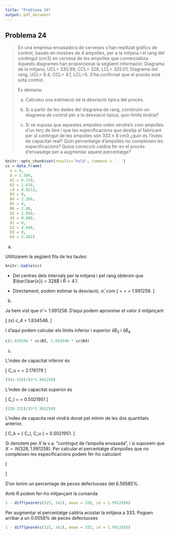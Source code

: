 ```yaml
---
title: "Problema 24"
output: pdf_document
---
```


## Problema 24

> En una empresa envasadora de cerveses s’han realitzat gràfics de control, basats en mostres de 4 ampolles, per a la mitjana i el rang del contingut (cm3) en cervesa de les ampolles que comercialitza. Aquests diagrames han proporcionat la següent informació: Diagrama de la mitjana, UCL= 330.99, CCL= 328, LCL= 325.01; Diagrama del rang, UCL= 9.4, CCL= 4.1, LCL=0. S’ha confirmat que el procés està sota control. 
>
> Es demana:
>
> a. Calculeu una estimació de la desviació típica del procés.
>
> b. Si a partir de les dades del diagrama de rang, construïm un diagrama de control per a la desviació típica, quin límits tindria?
>
> c. Si se suposa que aquestes ampolles volen vendre’s com ampolles d’un terç de litre i que les especificacions que desitja el fabricant per al contingut de les ampolles són $333\pm 8$ cm3 ¿quin és l’índex de capacitat real? Quin percentatge d’ampolles no compleixen les especificacions? Quina correcció caldria fer en el procés d’envasatge per a augmentar aquest percentatge? 


```r
knitr::opts_chunk$set(results='hold', comment = '  ')
cc = data.frame(
  n = 4,
  A = 1.500,
  A2 = 0.729,
  A3 = 1.628,
  c4 = 0.9213,
  B3 = 0,
  B4 = 2.266,
  B5 = 0,
  B6 = 2.08,
  d2 = 2.059,
  d3 = 0.880,
  D1 = 0,
  D2 = 4.698,
  D3 = 0,
  D4 = 2.282)
```

a.

Utilitzarem la següent fila de les taules:

```r
knitr::kable(cc)
```

 * Del centres dels intervals per la mitjana i pel rang obtenim que $\bar{\bar{x}} = 328$ i $\bar{R} = 4.1$.

 * Directament, podem estimar la desviació, $\hat{\sigma}$, com 
\[
\hat{\sigma} = \frac{\bar{R}}{d_2} = \frac{4.1}{2.059} = 1.991258.
\]

b.

Ja hem vist que $\hat{\sigma} = 1.991258$. D'aquí podem aproximar el valor $\hat{s}$ mitjançant 

\[
\bar{s} \approx c_4 \hat{\sigma} = 1.834546. 
\]

I d'aquí podem calcular els límits inferior i superior $\bar{s} B_3$ i $\bar{s} B_4$

```r
c(1.834546 * cc$B3, 1.834546 * cc$B4)
```

c.

L'index de capacitat inferior és

\[
C_u = \frac{UCL-\hat{x}}{3 \sigma} = 2.176179
\]

```r
(341-328)/(3*1.991258)
```

L'index de capacitat superior és

\[
C_l = \frac{\hat{x}-LCL}{2 \sigma} = 0.5021951
\]

```r
(328-325)/(3*1.991258)
```

L'index de capacita real vindrà donat pel mínim de les dos quantitats anterior.

\[
C_k = \min \{ C_l, C_u \} = 0.5021951.
\]

Si denotem per $X$ la v.a. "contingut de l'ampolla envasada", i si suposem que $X \sim N(328, 1.991258)$. Per calcular el percentatge d'ampolles que no compleixen les especificacions podem fer-ho calculant

\[
\begin{array}{rcl}
P(\{ 325 < X < 341\}^c) &=& 1-P(325 < X < 341) \\
&=& 1-(F_Z(\frac{341-328}{1.991258}) - F_Z(\frac{325-328}{1.991258})) \\
&=& 1 - (1-0.0659585) = 0.0659585.
\end{array}
\]

D'on tenim un percentage de peces defectuoses del $6.59585$%.

Amb R podem fer-ho mitjançant la comanda

```r
1 - diff(pnorm(c(325, 341), mean = 328, sd = 1.991258))
```

Per augmentar el percentatge caldria acostar la mitjana a $333$. Poguen arribar a un $0.0058$% de peces defectuoses

```r
1 - diff(pnorm(c(325, 341), mean = 333, sd = 1.991258))
```
